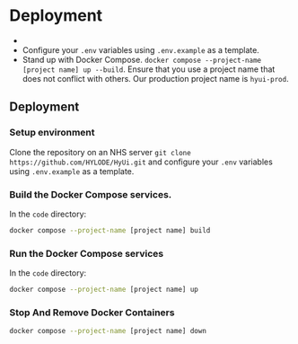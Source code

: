 # Deployment

-
- Configure your `.env` variables using `.env.example` as a template.
- Stand up with Docker Compose. `docker compose --project-name [project name] up --build`. Ensure that you use a project name that does not conflict with others. Our production project name is `hyui-prod`.



## Deployment

### Setup environment

Clone the repository on an NHS server `git clone https://github.com/HYLODE/HyUi.git` and configure your `.env` variables using `.env.example` as a template.

### Build the Docker Compose services.

In the `code` directory:

```sh
docker compose --project-name [project name] build
```

### Run the Docker Compose services

In the `code` directory:

```sh
docker compose --project-name [project name] up
```

### Stop And Remove Docker Containers

```sh
docker compose --project-name [project name] down
```

